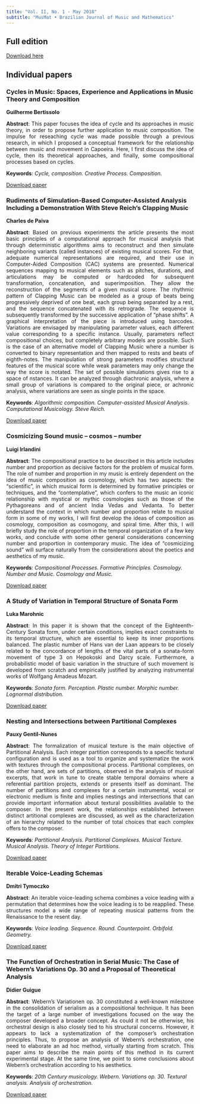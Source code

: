 ```yaml
---
title: "Vol. II, No. 1 - May 2018"
subtitle: "MusMat • Brazilian Journal of Music and Mathematics"
---
```


## Full edition
[Download here](../wp-content/uploads/2018/06/MusMat-Journal-Vol.-2-1.pdf)

## Individual papers
### Cycles in Music: Spaces, Experience and Applications in Music Theory and Composition
**Guilherme Bertissolo**
<p style="text-align: justify;"><strong>Abstract</strong>: This paper focuses the idea of cycle and its approaches in music theory, in order to propose further application to music composition. The impulse for reseaching cycle was made possible through a previous research, in which I proposed a conceptual framework for the relationship between music and movement in Capoeira. Here, I first discuss the idea of cycle, then its theoretical approaches, and finally, some compositional processes based on cycles.</p>
<p style="text-align: left;"><strong>Keywords</strong>: <em> Cycle, composition. Creative Process. Composition.  </em></p>
[Download paper](../wp-content/uploads/2018/06/01-Bertissolo-1.pdf)

### Rudiments of Simulation-Based Computer-Assisted Analysis Including a Demonstration With Steve Reich’s Clapping Music
**Charles de Paiva**
<p style="text-align: justify;"><strong>Abstract</strong>: Based on previous experiments the article presents the most basic principles of a computational approach for musical analysis that through deterministic algorithms aims to reconstruct and then simulate neighboring variants (called instances) of existing musical scores. For that, adequate numerical representations are required, and their use in Computer-Aided Composition (CAC) systems are presented. Numerical sequences mapping to musical elements such as pitches, durations, and articulations may be computed or hardcoded for subsequent transformation, concatenation, and superimposition. They allow the reconstruction of the segments of a given musical score. The rhythmic pattern of Clapping Music can be modeled as a group of beats being progressively deprived of one beat, each group being separated by a rest, and the sequence concatenated with its retrograde. The sequence is subsequently transformed by the successive application of “phase shifts”. A graphical interpretation of the piece is introduced using barcodes. Variations are envisaged by manipulating parameter values, each different value corresponding to a specific instance. Usually, parameters reflect compositional choices, but completely arbitrary models are possible. Such is the case of an alternative model of Clapping Music where a number is converted to binary representation and then mapped to rests and beats of eighth-notes. The manipulation of strong parameters modifies structural features of the musical score while weak parameters may only change the way the score is notated. The set of possible simulations gives rise to a space of nstances. It can be analyzed through diachronic analysis, where a small group of variations is compared to the original piece, or achronic analysis, where variations are seen as single points in the space.</p>
<p style="text-align: left;"><strong>Keywords</strong>: <em> Algorithmic composition. Computer-assisted Musical Analysis. Computational Musicology. Steve Reich. </em></p>
[Download paper](../wp-content/uploads/2018/06/02-Charles-1.pdf)

### Cosmicizing Sound music – cosmos – number
**Luigi Irlandini**
<p style="text-align: justify;"><strong>Abstract</strong>: The compositional practice to be described in this article includes number and proportion as decisive factors for the problem of musical form. The role of number and proportion in my music is entirely dependent on the idea of music composition as cosmology, which has two aspects: the “scientific”, in which musical form is determined by formative principles or techniques, and the “contemplative”, which confers to the music an iconic relationship with mystical or mythic cosmologies such as those of the Pythagoreans and of ancient India Vedas and Vedanta. To better understand the context in which number and proportion relate to musical form in some of my works, I will first develop the ideas of composition as cosmology, composition as cosmogony, and spiral time. After this, I will briefly study the role of proportion in the temporal organization of a few key works, and conclude with some other general considerations concerning number and proportion in contemporary music. The idea of “cosmicizing sound” will surface naturally from the considerations about the poetics and aesthetics of my music.</p>
<p style="text-align: left;"><strong>Keywords</strong>: <em> Compositional Processes. Formative Principles. Cosmology. Number and Music. Cosmology and Music. </em></p>
[Download paper](../wp-content/uploads/2018/06/03-Luigi-1.pdf)

### A Study of Variation in Temporal Structure of Sonata Form
**Luka Marohnic**
<p style="text-align: justify;"><strong>Abstract</strong>: In this paper it is shown that the concept of the Eighteenth-Century Sonata form, under certain conditions, implies exact constraints to its temporal structure, which are essential to keep its inner proportions balanced. The plastic number of Hans van der Laan appears to be closely related to the concordance of lengths of the vital parts of a sonata-form movement of type 3 on Hepokoski and Darcy scale. Furthermore, a probabilistic model of basic variation in the structure of such movement is developed from scratch and empirically justified by analyzing instrumental works of Wolfgang Amadeus Mozart.</p>
<p style="text-align: left;"><strong>Keywords</strong>: <em> Sonata form. Perception. Plastic number. Morphic number. Lognormal distribution. </em></p>
[Download paper](../wp-content/uploads/2018/06/04-Luka-1.pdf)

### Nesting and Intersections between Partitional Complexes
**Pauxy Gentil-Nunes**
<p style="text-align: justify;"><strong>Abstract</strong>: The formalization of musical texture is the main objective of Partitional Analysis. Each integer partition corresponds to a specific textural configuration and is used as a tool to organize and systematize the work with textures through the compositional process. Partitional complexes, on the other hand, are sets of partitions, observed in the analysis of musical excerpts, that work in tune to create stable temporal domains where a referential partition projects, extends or presents itself as dominant. The number of partitions and complexes for a certain instrumental, vocal or electronic medium is finite and implies nestings and intersections that can provide important information about textural possibilities available to the composer. In the present work, the relationships established between distinct artitional complexes are discussed, as well as the characterization of an hierarchy related to the number of total choices that each complex offers to the composer.</p>
<p style="text-align: left;"><strong>Keywords</strong>: <em> Partitional Analysis. Partitional Complexes. Musical Texture. Musical Analysis. Theory of Integer Partitions. </em></p>
[Download paper](../wp-content/uploads/2018/06/09-Pauxy.pdf)

### Iterable Voice-Leading Schemas
**Dmitri Tymoczko**
<p style="text-align: justify;"><strong>Abstract</strong>: An iterable voice-leading schema combines a voice leading with a permutation that determines how the voice leading is to be reapplied. These structures model a wide range of repeating musical patterns from the Renaissance to the resent day.</p>
<p style="text-align: left;"><strong>Keywords</strong>: <em> Voice leading. Sequence. Round. Counterpoint. Orbifold. Geometry. </em></p>
[Download paper](../LINK)

### The Function of Orchestration in Serial Music: The Case of Webern's Variations Op. 30 and a Proposal of Theoretical Analysis
**Didier Guigue**
<p style="text-align: justify;"><strong>Abstract</strong>: Webern’s Variationen op. 30 constituted a well-known milestone in the consolidation of serialism as a compositional technique. It has been the target of a large number of investigations focused on the way the composer developed a broader concept. As could it not be otherwise, his orchestral design is also closely tied to his structural concerns. However, it appears to lack a systematization of the composer’s orchestration principles. Thus, to propose an analysis of Webern’s orchestration, one need to elaborate an ad hoc method, virtually starting from scratch. This paper aims to describe the main points of this method in its current experimental stage. At the same time, we point to some conclusions about Webern’s orchestration according to his aesthetics.</p>
<p style="text-align: left;"><strong>Keywords</strong>: <em> 20th Century musicology. Webern. Variations op. 30. Textural analysis. Analysis of orchestration. </em></p>
[Download paper](../wp-content/uploads/2018/06/07-Didier.pdf)